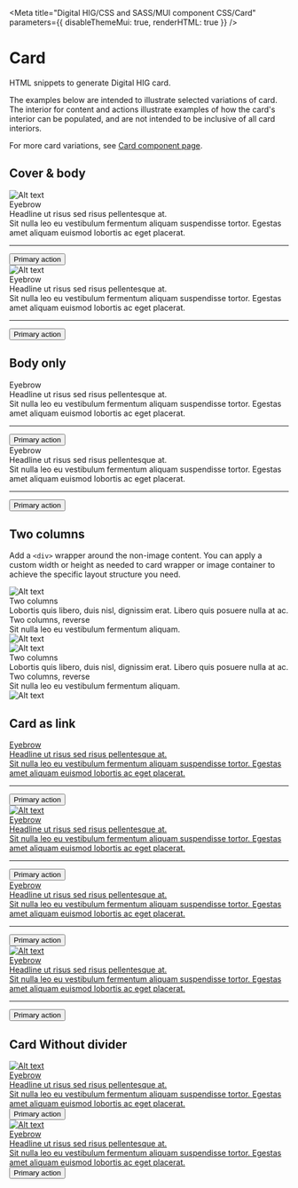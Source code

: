 

<Meta
  title="Digital HIG/CSS and SASS/MUI component CSS/Card"
  parameters={{
    disableThemeMui: true,
    renderHTML: true
  }}
/>

# Card

HTML snippets to generate Digital HIG card.

The examples below are intended to illustrate selected variations of card. The interior for content and actions illustrate examples of how the card's interior can be populated, and are not intended to be inclusive of all card interiors.

For more card variations, see [Card component page](/docs/components-card--cover-and-body).

## Cover & body

<Canvas>
  <Story name="Card: cover and body">
    <div className="dhig-theme--light dhig-grid dhig-grid-cols-1 md:dhig-grid-cols-2">
      <div className="MuiPaper-root MuiCard-root DhigCard--appearance--default MuiPaper-elevation0 MuiPaper-rounded">
        <img
          className="MuiCardMedia-root MuiCardMedia-media MuiCardMedia-img"
          src="https://swc.autodesk.com/pharmacopeia/img/placeholders/960x640.png"
          alt="Alt text"
        />
        <div className="MuiCardContent-root">
          <div className="dhig-typography-eyebrow dhig-mb-3">Eyebrow</div>
          <div className="dhig-typography-headline-medium dhig-mb-3">
            Headline ut risus sed risus pellentesque at.
          </div>
          <div className="dhig-typography-body-copy-medium">
            Sit nulla leo eu vestibulum fermentum aliquam suspendisse tortor.
            Egestas amet aliquam euismod lobortis ac eget placerat.
          </div>
        </div>
        <div className="DhigCardDivider">
          <hr className="MuiDivider-root MuiDivider-light" />
        </div>
        <div className="MuiCardActions-root MuiCardActions-spacing">
          <button
            className="MuiButtonBase-root MuiButton-root MuiButton-outlined"
            tabIndex="0"
            type="button"
          >
            <span className="MuiButton-label">Primary action</span>
          </button>
        </div>
      </div>
    </div>
  </Story>
</Canvas>

<Canvas>
  <Story name="Card: cover and body (dark)" parameters={{ theme: "dark" }}>
    <div className="dhig-theme--dark dhig-grid dhig-grid-cols-1 md:dhig-grid-cols-2">
      <div className="MuiPaper-root  MuiCard-root DhigCard--appearance--default MuiPaper-elevation0 MuiPaper-rounded">
        <img
          className="MuiCardMedia-root MuiCardMedia-media MuiCardMedia-img"
          src="https://swc.autodesk.com/pharmacopeia/img/placeholders/960x640.png"
          alt="Alt text"
        />
        <div className="MuiCardContent-root">
          <div className="dhig-typography-eyebrow dhig-mb-3">Eyebrow</div>
          <div className="dhig-typography-headline-medium dhig-mb-3">
            Headline ut risus sed risus pellentesque at.
          </div>
          <div className="dhig-typography-body-copy-medium">
            Sit nulla leo eu vestibulum fermentum aliquam suspendisse tortor.
            Egestas amet aliquam euismod lobortis ac eget placerat.
          </div>
        </div>
        <div className="DhigCardDivider">
          <hr className="MuiDivider-root MuiDivider-dark" />
        </div>
        <div className="MuiCardActions-root MuiCardActions-spacing">
          <button
            className="MuiButtonBase-root MuiButton-root MuiButton-outlined"
            tabIndex="0"
            type="button"
          >
            <span className="MuiButton-label">Primary action</span>
          </button>
        </div>
      </div>
    </div>
  </Story>
</Canvas>

## Body only

<Canvas>
  <Story name="Card: body only">
    <div className="dhig-theme--light dhig-grid dhig-grid-cols-1 md:dhig-grid-cols-2">
      <div className="MuiPaper-root MuiCard-root DhigCard--appearance--default MuiPaper-elevation0 MuiPaper-rounded">
        <div className="MuiCardContent-root">
          <div className="dhig-typography-eyebrow dhig-mb-3">Eyebrow</div>
          <div className="dhig-typography-headline-medium dhig-mb-3">
            Headline ut risus sed risus pellentesque at.
          </div>
          <div className="dhig-typography-body-copy-medium">
            Sit nulla leo eu vestibulum fermentum aliquam suspendisse tortor.
            Egestas amet aliquam euismod lobortis ac eget placerat.
          </div>
        </div>
        <div className="DhigCardDivider">
          <hr className="MuiDivider-root MuiDivider-light" />
        </div>
        <div className="MuiCardActions-root dhig-mt-6 MuiCardActions-spacing">
          <button
            className="MuiButtonBase-root MuiButton-root MuiButton-outlined"
            tabIndex="0"
            type="button"
          >
            <span className="MuiButton-label">Primary action</span>
          </button>
        </div>
      </div>
    </div>
  </Story>
</Canvas>

<Canvas>
  <Story name="Card: body only (dark)" parameters={{ theme: "dark" }}>
    <div className="dhig-theme--dark dhig-grid dhig-grid-cols-1 md:dhig-grid-cols-2">
      <div className="MuiPaper-root MuiCard-root DhigCard--appearance--default MuiPaper-elevation0 MuiPaper-rounded">
        <div className="MuiCardContent-root">
          <div className="dhig-typography-eyebrow dhig-mb-3">Eyebrow</div>
          <div className="dhig-typography-headline-medium dhig-mb-3">
            Headline ut risus sed risus pellentesque at.
          </div>
          <div className="dhig-typography-body-copy-medium">
            Sit nulla leo eu vestibulum fermentum aliquam suspendisse tortor.
            Egestas amet aliquam euismod lobortis ac eget placerat.
          </div>
        </div>
        <div className="DhigCardDivider">
          <hr className="MuiDivider-root MuiDivider-light" />
        </div>
        <div className="MuiCardActions-root dhig-mt-6 MuiCardActions-spacing">
          <button
            className="MuiButtonBase-root MuiButton-root MuiButton-outlined"
            tabIndex="0"
            type="button"
          >
            <span className="MuiButton-label">Primary action</span>
          </button>
        </div>
      </div>
    </div>
  </Story>
</Canvas>

## Two columns

Add a `<div>` wrapper around the non-image content. You can apply a custom width or height as needed to card wrapper or image container to achieve the specific layout structure you need.

<Canvas>
  <Story name="Card: two columns">
    <div className="dhig-theme--light">
      <div
        className="MuiPaper-root MuiCard-root MuiCard--twoColumns MuiPaper-elevation0 MuiPaper-rounded"
        style={{ height: "200px" }}
      >
        <img
          className="MuiCardMedia-root MuiCardMedia-media MuiCardMedia-img"
          src="https://swc.autodesk.com/pharmacopeia/img/placeholders/960x640.png"
          alt="Alt text"
        />
        <div>
          <div className="MuiCardContent-root">
            <div className="dhig-typography-headline-medium dhig-mb-3">
              Two columns
            </div>
            <div className="dhig-typography-body-copy-medium dhig-mb-7">
              Lobortis quis libero, duis nisl, dignissim erat. Libero quis
              posuere nulla at ac.
            </div>
          </div>
        </div>
      </div>
      <Spacer />
      <div
        className="MuiPaper-root MuiCard-root MuiCard--twoColumns MuiPaper-elevation0 MuiPaper-rounded"
        style={{ height: "200px" }}
      >
        <div>
          <div className="MuiCardContent-root">
            <div className="dhig-typography-headline-medium dhig-mb-3">
              Two columns, reverse
            </div>
            <div className="dhig-typography-body-copy-medium dhig-mb-7">
              Sit nulla leo eu vestibulum fermentum aliquam.
            </div>
          </div>
        </div>
        <img
          className="MuiCardMedia-root MuiCardMedia-media MuiCardMedia-img"
          src="https://swc.autodesk.com/pharmacopeia/img/placeholders/960x640.png"
          alt="Alt text"
        />
      </div>
    </div>
  </Story>
</Canvas>

<Canvas>
  <Story name="Card: two columns (dark)" parameters={{ theme: "dark" }}>
    <div className="dhig-theme--dark">
      <div
        className="MuiPaper-root MuiCard-root MuiCard--twoColumns MuiPaper-elevation0 MuiPaper-rounded"
        style={{ height: "200px" }}
      >
        <img
          className="MuiCardMedia-root MuiCardMedia-media MuiCardMedia-img"
          src="https://swc.autodesk.com/pharmacopeia/img/placeholders/960x640.png"
          alt="Alt text"
        />
        <div>
          <div className="MuiCardContent-root">
            <div className="dhig-typography-headline-medium dhig-mb-3">
              Two columns
            </div>
            <div className="dhig-typography-body-copy-medium dhig-mb-7">
              Lobortis quis libero, duis nisl, dignissim erat. Libero quis
              posuere nulla at ac.
            </div>
          </div>
        </div>
      </div>
      <Spacer />
      <div
        className="MuiPaper-root MuiCard-root MuiCard--twoColumns MuiPaper-elevation0 MuiPaper-rounded"
        style={{ height: "200px" }}
      >
        <div>
          <div className="MuiCardContent-root">
            <div className="dhig-typography-headline-medium dhig-mb-3">
              Two columns, reverse
            </div>
            <div className="dhig-typography-body-copy-medium dhig-mb-7">
              Sit nulla leo eu vestibulum fermentum aliquam.
            </div>
          </div>
        </div>
        <img
          className="MuiCardMedia-root MuiCardMedia-media MuiCardMedia-img"
          src="https://swc.autodesk.com/pharmacopeia/img/placeholders/960x640.png"
          alt="Alt text"
        />
      </div>
    </div>
  </Story>
</Canvas>

## Card as link

<Canvas>
  <Story name="Card: with link">
    <div className="dhig-theme--light dhig-grid dhig-grid-cols-1 md:dhig-grid-cols-2 lg:dhig-grid-cols-3 dhig-gap-4 dhig-py-2">
      <a
        className="MuiButtonBase-root MuiCardActionArea-root"
        tabIndex="0"
        aria-disabled="false"
        href="#"
      >
        <div className="MuiPaper-root MuiCard-root DhigCard--appearance--default MuiPaper-elevation0 MuiPaper-rounded">
          <div className="MuiCardContent-root">
            <div className="dhig-typography-eyebrow dhig-mb-3">Eyebrow</div>
            <div className="dhig-typography-headline-medium dhig-mb-3">
              Headline ut risus sed risus pellentesque at.
            </div>
            <div className="dhig-typography-body-copy-medium">
              Sit nulla leo eu vestibulum fermentum aliquam suspendisse tortor.
              Egestas amet aliquam euismod lobortis ac eget placerat.
            </div>
          </div>
          <div className="DhigCardDivider">
            <hr className="MuiDivider-root MuiDivider-light" />
          </div>
          <div className="MuiCardActions-root dhig-mt-6 MuiCardActions-spacing">
            <button
              className="MuiButtonBase-root MuiButton-root MuiButton-outlined"
              tabIndex="0"
              type="button"
            >
              <span className="MuiButton-label">Primary action</span>
            </button>
          </div>
        </div>
        <span className="MuiCardActionArea-focusHighlight"></span>
      </a>
      <a
        className="MuiButtonBase-root MuiCardActionArea-root"
        tabIndex="0"
        aria-disabled="false"
        href="#"
      >
        <div className="MuiPaper-root MuiCard-root DhigCard--appearance--default MuiPaper-elevation0 MuiPaper-rounded">
          <img
            className="MuiCardMedia-root MuiCardMedia-media MuiCardMedia-img"
            src="https://swc.autodesk.com/pharmacopeia/img/placeholders/960x640.png"
            alt="Alt text"
          />
          <div className="MuiCardContent-root">
            <div className="dhig-typography-eyebrow dhig-mb-3">Eyebrow</div>
            <div className="dhig-typography-headline-medium dhig-mb-3">
              Headline ut risus sed risus pellentesque at.
            </div>
            <div className="dhig-typography-body-copy-medium">
              Sit nulla leo eu vestibulum fermentum aliquam suspendisse tortor.
              Egestas amet aliquam euismod lobortis ac eget placerat.
            </div>
          </div>
          <div className="DhigCardDivider">
            <hr className="MuiDivider-root MuiDivider-light" />
          </div>
          <div className="MuiCardActions-root dhig-mt-6 MuiCardActions-spacing">
            <button
              className="MuiButtonBase-root MuiButton-root MuiButton-outlined"
              tabIndex="0"
              type="button"
            >
              <span className="MuiButton-label">Primary action</span>
            </button>
          </div>
        </div>
        <span className="MuiCardActionArea-focusHighlight"></span>
      </a>
    </div>
  </Story>
</Canvas>

<Canvas>
  <Story name="Card: with link (dark)" parameters={{ theme: "dark" }}>
    <div className="dhig-theme--dark dhig-grid dhig-grid-cols-1 md:dhig-grid-cols-2 lg:dhig-grid-cols-3 dhig-gap-4 dhig-py-2">
      <a
        className="MuiButtonBase-root MuiCardActionArea-root"
        tabIndex="0"
        aria-disabled="false"
        href="#"
      >
        <div className="MuiPaper-root MuiCard-root DhigCard--appearance--default MuiPaper-elevation0 MuiPaper-rounded">
          <div className="MuiCardContent-root">
            <div className="dhig-typography-eyebrow dhig-mb-3">Eyebrow</div>
            <div className="dhig-typography-headline-medium dhig-mb-3">
              Headline ut risus sed risus pellentesque at.
            </div>
            <div className="dhig-typography-body-copy-medium">
              Sit nulla leo eu vestibulum fermentum aliquam suspendisse tortor.
              Egestas amet aliquam euismod lobortis ac eget placerat.
            </div>
          </div>
          <div className="DhigCardDivider">
            <hr className="MuiDivider-root MuiDivider-dark" />
          </div>
          <div className="MuiCardActions-root dhig-mt-6 MuiCardActions-spacing">
            <button
              className="MuiButtonBase-root MuiButton-root MuiButton-outlined"
              tabIndex="0"
              type="button"
            >
              <span className="MuiButton-label">Primary action</span>
            </button>
          </div>
        </div>
        <span className="MuiCardActionArea-focusHighlight"></span>
      </a>
      <a
        className="MuiButtonBase-root MuiCardActionArea-root"
        tabIndex="0"
        aria-disabled="false"
        href="#"
      >
        <div className="MuiPaper-root MuiCard-root DhigCard--appearance--default MuiPaper-elevation0 MuiPaper-rounded">
          <img
            className="MuiCardMedia-root MuiCardMedia-media MuiCardMedia-img"
            src="https://swc.autodesk.com/pharmacopeia/img/placeholders/960x640.png"
            alt="Alt text"
          />
          <div className="MuiCardContent-root">
            <div className="dhig-typography-eyebrow dhig-mb-3">Eyebrow</div>
            <div className="dhig-typography-headline-medium dhig-mb-3">
              Headline ut risus sed risus pellentesque at.
            </div>
            <div className="dhig-typography-body-copy-medium">
              Sit nulla leo eu vestibulum fermentum aliquam suspendisse tortor.
              Egestas amet aliquam euismod lobortis ac eget placerat.
            </div>
          </div>
          <div className="DhigCardDivider">
            <hr className="MuiDivider-root MuiDivider-dark" />
          </div>
          <div className="MuiCardActions-root dhig-mt-6 MuiCardActions-spacing">
            <button
              className="MuiButtonBase-root MuiButton-root MuiButton-outlined"
              tabIndex="0"
              type="button"
            >
              <span className="MuiButton-label">Primary action</span>
            </button>
          </div>
        </div>
        <span className="MuiCardActionArea-focusHighlight"></span>
      </a>
    </div>
  </Story>
</Canvas>

## Card Without divider

<Canvas>
  <Story name="Card: without divider">
    <div className="dhig-theme--light dhig-grid dhig-grid-cols-1 md:dhig-grid-cols-2">
      <a
        className="MuiButtonBase-root MuiCardActionArea-root"
        tabIndex="0"
        aria-disabled="false"
        href="#"
      >
        <div className="MuiPaper-root MuiCard-root DhigCard--appearance--default MuiPaper-elevation0 MuiPaper-rounded">
          <img
            className="MuiCardMedia-root MuiCardMedia-media MuiCardMedia-img"
            src="https://swc.autodesk.com/pharmacopeia/img/placeholders/960x640.png"
            alt="Alt text"
          />
          <div className="MuiCardContent-root">
            <div className="dhig-typography-eyebrow dhig-mb-3">Eyebrow</div>
            <div className="dhig-typography-headline-medium dhig-mb-3">
              Headline ut risus sed risus pellentesque at.
            </div>
            <div className="dhig-typography-body-copy-medium">
              Sit nulla leo eu vestibulum fermentum aliquam suspendisse tortor.
              Egestas amet aliquam euismod lobortis ac eget placerat.
            </div>
          </div>
          <div className="MuiCardActions-root dhig-mt-6 MuiCardActions-spacing">
            <button
              className="MuiButtonBase-root MuiButton-root MuiButton-outlined"
              tabIndex="0"
              type="button"
            >
              <span className="MuiButton-label">Primary action</span>
            </button>
          </div>
        </div>
        <span className="MuiCardActionArea-focusHighlight"></span>
      </a>
    </div>
  </Story>
</Canvas>

<Canvas>
  <Story name="Card: without divider (dark)" parameters={{ theme: "dark" }}>
    <div className="dhig-theme--dark dhig-grid dhig-grid-cols-1 md:dhig-grid-cols-2">
      <a
        className="MuiButtonBase-root MuiCardActionArea-root"
        tabIndex="0"
        aria-disabled="false"
        href="#"
      >
        <div className="MuiPaper-root MuiCard-root DhigCard--appearance--default MuiPaper-elevation0 MuiPaper-rounded">
          <img
            className="MuiCardMedia-root MuiCardMedia-media MuiCardMedia-img"
            src="https://swc.autodesk.com/pharmacopeia/img/placeholders/960x640.png"
            alt="Alt text"
          />
          <div className="MuiCardContent-root">
            <div className="dhig-typography-eyebrow dhig-mb-3">Eyebrow</div>
            <div className="dhig-typography-headline-medium dhig-mb-3">
              Headline ut risus sed risus pellentesque at.
            </div>
            <div className="dhig-typography-body-copy-medium">
              Sit nulla leo eu vestibulum fermentum aliquam suspendisse tortor.
              Egestas amet aliquam euismod lobortis ac eget placerat.
            </div>
          </div>
          <div className="MuiCardActions-root dhig-mt-6 MuiCardActions-spacing">
            <button
              className="MuiButtonBase-root MuiButton-root MuiButton-outlined"
              tabIndex="0"
              type="button"
            >
              <span className="MuiButton-label">Primary action</span>
            </button>
          </div>
        </div>
        <span className="MuiCardActionArea-focusHighlight"></span>
      </a>
    </div>
  </Story>
</Canvas>
